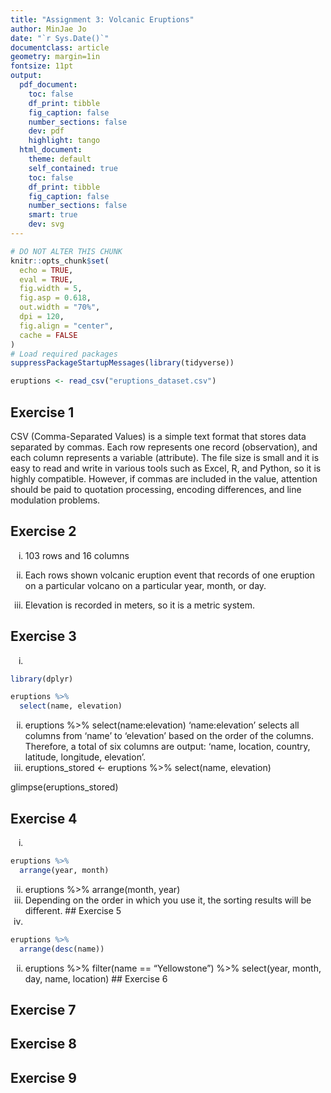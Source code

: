 ```yaml
---
title: "Assignment 3: Volcanic Eruptions"
author: MinJae Jo
date: "`r Sys.Date()`"
documentclass: article
geometry: margin=1in
fontsize: 11pt
output:
  pdf_document:
    toc: false
    df_print: tibble
    fig_caption: false
    number_sections: false
    dev: pdf
    highlight: tango
  html_document:
    theme: default
    self_contained: true
    toc: false
    df_print: tibble
    fig_caption: false
    number_sections: false
    smart: true
    dev: svg
---
```


```r
# DO NOT ALTER THIS CHUNK
knitr::opts_chunk$set(
  echo = TRUE,
  eval = TRUE,
  fig.width = 5,
  fig.asp = 0.618,
  out.width = "70%",
  dpi = 120,
  fig.align = "center",
  cache = FALSE
)
# Load required packages
suppressPackageStartupMessages(library(tidyverse))
```

```r
eruptions <- read_csv("eruptions_dataset.csv")
```

## Exercise 1
CSV (Comma-Separated Values) is a simple text format that stores data separated by commas. Each row represents one record (observation), and each column represents a variable (attribute). The file size is small and it is easy to read and write in various tools such as Excel, R, and Python, so it is highly compatible. However, if commas are included in the value, attention should be paid to quotation processing, encoding differences, and line modulation problems.


## Exercise 2
i. 103 rows and 16 columns

ii. Each rows shown volcanic eruption event that records of one eruption on a particular volcano on a particular year, month, or day.

iii. Elevation is recorded in meters, so it is a metric system.

## Exercise 3
i. 
```r
library(dplyr)

eruptions %>%
  select(name, elevation)
```
ii. 
eruptions %>%
  select(name:elevation)
'name:elevation' selects all columns from 'name' to 'elevation' based on the order of the columns. Therefore, a total of six columns are output: 'name, location, country, latitude, longitude, elevation'.
iii.
eruptions_stored <- eruptions %>%
  select(name, elevation)

glimpse(eruptions_stored)


## Exercise 4
i.
```r
eruptions %>%
  arrange(year, month)
```
ii. 
eruptions %>%
  arrange(month, year)
iii.
Depending on the order in which you use it, the sorting results will be different.
## Exercise 5
i.
```r
eruptions %>%
  arrange(desc(name))
```
ii. 
eruptions %>%
  filter(name == "Yellowstone") %>%
  select(year, month, day, name, location)
## Exercise 6



## Exercise 7



## Exercise 8



## Exercise 9